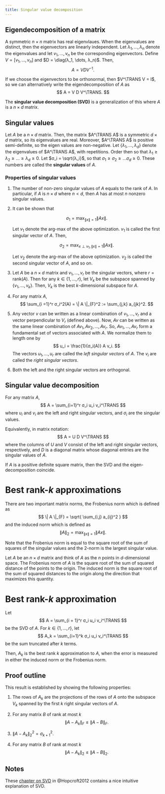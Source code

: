 ```yaml
---
title: Singular value decomposition
---
```


::: {.callout-tip}
# Eigendecomposition of a matrix
A symmetric $n × n$ matrix has real eigenvlaues. When the eigenvalues are distinct, then the eigenvectors are linearly independent. Let $λ_1, \dots, λ_n$ denote the eigenvalues and let $v_1, \dots, v_n$ be the corresponding eigenvectors. Define $V = [ v_1, \dots, v_n ]$ and $D = \diag(λ_1, \dots, λ_n)$. Then, 
$$
  A = V D V^{-1}.
$$
:::

If we choose the eigenvectors to be orthonormal, then $V^\TRANS V = I$, so we can alternatively write the eigendecomposition of $A$ as
$$
  A = V D V^\TRANS.
$$

The **singular value decomposition (SVD)** is a generalization of this where $A$ is a $n × d$ matrix.

## Singular values

Let $A$ be a $n × d$ matrix. Then, the matrix $A^\TRANS A$ is a symmetric $d × d$ matrix, so its eigenvalues are real. Moreover, $A^\TRANS A$ is positive semi-definite, so the eigen values are non-negative. Let $\{ λ_1, \dots, λ_d \}$ denote the eigenvalues of $A^\TRANS A$, with repetitions. Order then so
that $λ_1 \ge λ_2 \ge \dots \ge λ_d \ge 0$. Let $σ_i = \sqrt{λ_i}$, so that
$σ_1 \ge σ_2 \ge \dots σ_d \ge 0$. These numbers are called the **singular
values** of $A$. 

### Properties of singular values {-}

1. The number of non-zero singular values of $A$ equals to the rank of $A$. In
   particular, if $A$ is $n × d$ where $n < d$, then $A$ has at most $n$
   nonzero singular values.

2. It can be shown that

   $$ σ_1 = \max_{\|x\| = 1}  \| A x \| . $$

   Let $v_1$ denote the arg-max of the above optimization. $v_1$ is called the
   first singular vector of $A$. Then,

   $$ σ_2 = \max_{ x \perp v_1, \|x \| = 1}  \| A x\|. $$

   Let $v_2$ denote the arg-max of the above optimization. $v_2$ is called the
   second singular vector of $A$, and so on.

3. Let $A$ be a $n × d$ matrix and $v_1, \dots, v_r$ be the singular vectors,
   where $r = \text{rank}(A)$. Then for any $k \in \{1, \dots, r\}$, let $V_k$
   be the subspace spanned by $\{v_1, \dots, v_k\}$. Then, $V_k$ is the best
   $k$-dimensional subspace for $A$. 

4. For any matrix $A$, 
   $$ \sum_{i =1}^r σ_i^2(A) = \| A \|_{F}^2 
      := \sum_{j,k} a_{jk}^2. $$

5. Any vector $v$ can be written as a linear combination of $v_1, \dots, v_r$
   and a vector perpendicular to $V_r$ (defined above). Now, $Av$ can be
   written as the same linear combination of $Av_1, Av_2, \dots, Av_r$. So,
   $Av_1, \dots, Av_r$ form a fundamental set of vectors associated with $A$.
   We normalize them to length one by
   $$ u_i = \frac{1}{σ_i(A)} A v_i. $$
   The vectors $u_1, \dots, u_r$ are called the _left singular vectors_ of
   $A$. The $v_i$ are called the _right singular vectors_. 

6. Both the left and the right singular vectors are orthogonal.

::: {.callout-important }

# Singular value decomposition

For any matrix $A$, 
$$ A = \sum_{i=1}^r σ_i u_i v_i^\TRANS $$
where $u_i$ and $v_i$ are the left and right singular vectors, and $σ_i$ are the singular values.

Equivalently, in matrix notation:
$$ A = U D V^\TRANS $$
where the columns of $U$ and $V$ consist of the left and right singular vectors, respectively, and $D$ is a diagonal matrix whose diagonal entries are the singular values of $A$.
:::

If $A$ is a positive definite square matrix, then the SVD and the
eigen-decomposition coincide.


# Best rank-$k$ approximations

There are two important matrix norms, the Frobenius norm which is defined as
$$ 
  \| A \|_{F} = \sqrt{ \sum_{i,j} a_{ij}^2 }
$$
and the induced norm which is defined as
$$
  \| A \|_2 = \max_{\|x \| = 1} \| A x \|.
$$

Note that the Frobenius norm is equal to the square root of the sum of squares
of the singular values and the $2$-norm is the largest singular value. 

Let $A$ be an $n × d$ matrix and think of $A$ as the $n$ points in
$d$-dimensional space. The Frobenius norm of $A$ is the square root of the sum
of squared distance of the points to the origin. The induced norm is the square root
of the sum of squared distances to the origin along the direction that
maximizes this quantity. 

::: {#prp-svd}

# Best rank-$k$ approximation

Let 
$$ A = \sum_{i = 1}^r σ_i u_i v_i^\TRANS $$
be the SVD of $A$. For $k \in \{1, \dots, r\}$, let
$$ A_k = \sum_{i=1}^k σ_i u_i v_i^\TRANS $$
be the sum truncated after $k$ terms. 

Then, $A_k$ is the best rank $k$ approximation to $A$, when the
error is measured in either the induced norm or the Frobenius norm. 

:::

::: {.callout-note collapse="true}

# Proof outline

This result is established by showing the following properties:

1. The rows of $A_k$ are the projections of the rows of $A$ onto the subspace
   $V_k$ spanned by the first $k$ right singular vectors of $A$. 

2. For any matrix $B$ of rank at most $k$
   $$ \| A - A_k \|_{F} \le \|A - B \|_{F}. $$

3. $\| A - A_k\|_2^2 = σ_{k+1}^2.$

4. For any matrix $B$ of rank at most $k$
   $$ \| A - A_k \|_{2} \le \|A - B \|_{2}. $$

:::

## Notes {-}

These [chapter on SVD] in @Hopcroft2012 contains a nice intuitive explanation of SVD.

[chapter on SVD]: https://www.cs.cmu.edu/~venkatg/teaching/CStheory-infoage/book-chapter-4.pdf
